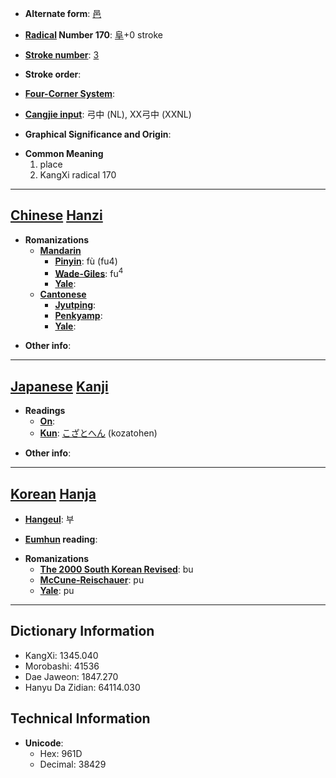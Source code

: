 * '''Alternate form''': [[邑]]

* '''[[Wiktionary:Chinese radical index| Radical]] Number 170''': [[Wiktionary:Chinese radical index 阜|阜]]+0 stroke

* '''[[Wiktionary:Chinese total strokes index|Stroke number]]''': [[Wiktionary:Chinese total strokes index 3|3]]

* '''Stroke order''': 

* '''[[Wiktionary:Chinese four corner index|Four-Corner System]]''': 

* '''[[Wiktionary:Chinese Cangjie index|Cangjie input]]''': 弓中 (NL), XX弓中 (XXNL)

* '''Graphical Significance and Origin''': 

* '''Common Meaning'''
*#place
*# KangXi radical 170


----

== [[Chinese]] [[Hanzi]] ==

* '''Romanizations'''
** '''[[Mandarin]]'''
*** '''[[Pinyin]]''': fù (fu4)
*** '''[[Wade-Giles]]''': fu<sup>4</sup>
*** '''[[Yale]]''': 
** '''[[Cantonese]]'''
*** '''[[Jyutping]]''':
*** '''[[Penkyamp]]''': 
*** '''[[Yale]]''': 

* '''Other info''': 

----

== [[Japanese]] [[Kanji]] ==

* '''Readings'''
** '''[[On]]''': 
** '''[[Kun]]''': [[こざとへん]] (kozatohen)

* '''Other info''':  

----

== [[Korean]] [[Hanja]] ==

* '''[[Hangeul]]''': 부

* '''[[Eumhun]] reading''': 

* '''Romanizations'''
** '''[[The 2000 South Korean Revised Romanization|The 2000 South Korean Revised]]''': bu
** '''[[McCune-Reischauer]]''': pu
** '''[[Yale]]''': pu

----

== Dictionary Information ==

* KangXi: 1345.040
* Morobashi: 41536
* Dae Jaweon: 1847.270
* Hanyu Da Zidian: 64114.030

== Technical Information ==

* '''Unicode''':
** Hex: 961D
** Decimal: 38429